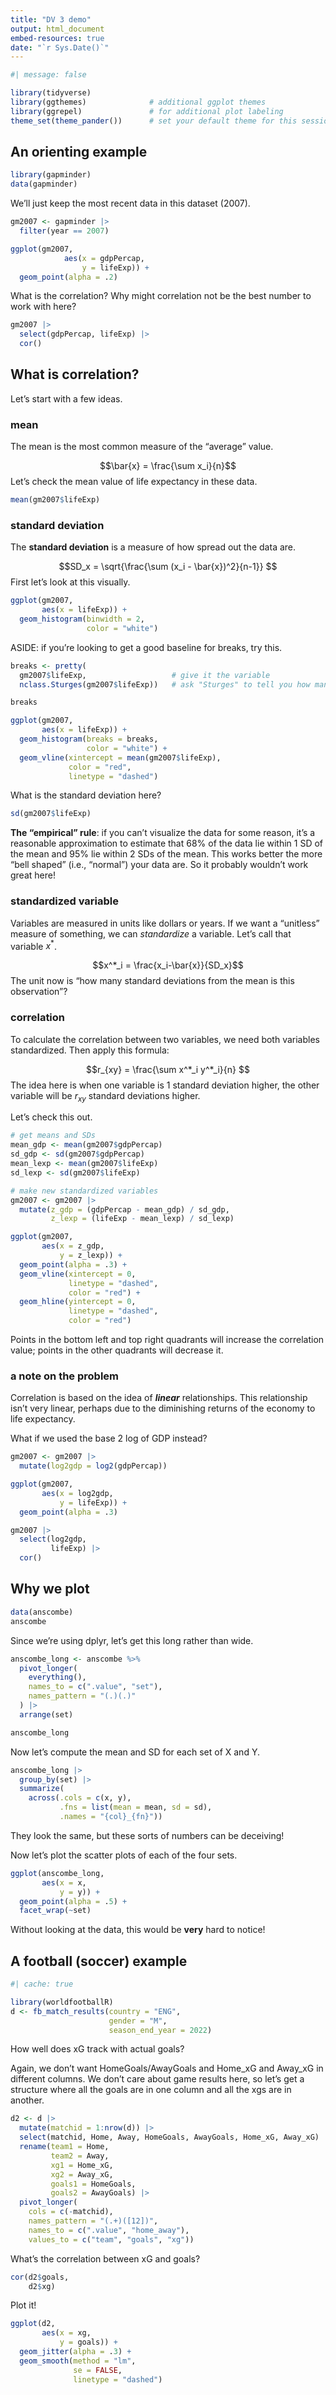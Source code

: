 ```yaml
---
title: "DV 3 demo"
output: html_document
embed-resources: true
date: "`r Sys.Date()`"
---
```


```r
#| message: false

library(tidyverse)
library(ggthemes)              # additional ggplot themes
library(ggrepel)               # for additional plot labeling
theme_set(theme_pander())      # set your default theme for this session
```

## An orienting example

```r
library(gapminder)
data(gapminder)
```

We'll just keep the most recent data in this dataset (2007).

```r
gm2007 <- gapminder |> 
  filter(year == 2007)
```

```r
ggplot(gm2007,
            aes(x = gdpPercap,
                y = lifeExp)) +
  geom_point(alpha = .2)
```

What is the correlation? Why might correlation not be the best number to work with here?

```r
gm2007 |> 
  select(gdpPercap, lifeExp) |> 
  cor()
```

## What **is** correlation?

Let's start with a few ideas.

### mean

The mean is the most common measure of the "average" value.

$$\bar{x} = \frac{\sum x_i}{n}$$ Let's check the mean value of life expectancy in these data.

```r
mean(gm2007$lifeExp)
```

### standard deviation

The **standard deviation** is a measure of how spread out the data are.

$$SD_x = \sqrt{\frac{\sum (x_i - \bar{x})^2}{n-1}} $$ First let's look at this visually.

```r
ggplot(gm2007,
       aes(x = lifeExp)) +
  geom_histogram(binwidth = 2,
                 color = "white")
```

ASIDE: if you're looking to get a good baseline for breaks, try this.

```r
breaks <- pretty(
  gm2007$lifeExp,                   # give it the variable
  nclass.Sturges(gm2007$lifeExp))   # ask "Sturges" to tell you how many bins

breaks
```

```r
ggplot(gm2007,
       aes(x = lifeExp)) +
  geom_histogram(breaks = breaks,
                 color = "white") +
  geom_vline(xintercept = mean(gm2007$lifeExp),
             color = "red",
             linetype = "dashed")
```

What is the standard deviation here?

```r
sd(gm2007$lifeExp)
```

**The "empirical" rule**: if you can't visualize the data for some reason, it's a reasonable approximation to estimate that 68% of the data lie within 1 SD of the mean and 95% lie within 2 SDs of the mean. This works better the more "bell shaped" (i.e., "normal") your data are. So it probably wouldn't work great here!

### standardized variable

Variables are measured in units like dollars or years. If we want a "unitless" measure of something, we can *standardize* a variable. Let's call that variable $x^*$.

$$x^*_i = \frac{x_i-\bar{x}}{SD_x}$$ The unit now is "how many standard deviations from the mean is this observation"?

### correlation

To calculate the correlation between two variables, we need both variables standardized. Then apply this formula:

$$r_{xy} = \frac{\sum x^*_i y^*_i}{n} $$ The idea here is when one variable is 1 standard deviation higher, the other variable will be $r_{xy}$ standard deviations higher.

Let's check this out.

```r
# get means and SDs
mean_gdp <- mean(gm2007$gdpPercap)
sd_gdp <- sd(gm2007$gdpPercap)
mean_lexp <- mean(gm2007$lifeExp)
sd_lexp <- sd(gm2007$lifeExp)

# make new standardized variables
gm2007 <- gm2007 |> 
  mutate(z_gdp = (gdpPercap - mean_gdp) / sd_gdp,
         z_lexp = (lifeExp - mean_lexp) / sd_lexp)
```

```r
ggplot(gm2007,
       aes(x = z_gdp,
           y = z_lexp)) +
  geom_point(alpha = .3) +
  geom_vline(xintercept = 0,
             linetype = "dashed",
             color = "red") +
  geom_hline(yintercept = 0,
             linetype = "dashed",
             color = "red")

```

Points in the bottom left and top right quadrants will increase the correlation value; points in the other quadrants will decrease it.

### a note on the problem

Correlation is based on the idea of ***linear*** relationships. This relationship isn't very linear, perhaps due to the diminishing returns of the economy to life expectancy.

What if we used the base 2 log of GDP instead?

```r
gm2007 <- gm2007 |> 
  mutate(log2gdp = log2(gdpPercap))
```

```r
ggplot(gm2007,
       aes(x = log2gdp,
           y = lifeExp)) +
  geom_point(alpha = .3)
```

```r
gm2007 |> 
  select(log2gdp,
         lifeExp) |> 
  cor()
```

## Why we plot

```r
data(anscombe)
anscombe
```

Since we're using dplyr, let's get this long rather than wide.

```r
anscombe_long <- anscombe %>%
  pivot_longer(
    everything(),
    names_to = c(".value", "set"),
    names_pattern = "(.)(.)"
  ) |> 
  arrange(set)

anscombe_long
```

Now let's compute the mean and SD for each set of X and Y.

```r
anscombe_long |> 
  group_by(set) |> 
  summarize(
    across(.cols = c(x, y), 
           .fns = list(mean = mean, sd = sd), 
           .names = "{col}_{fn}"))
```

They look the same, but these sorts of numbers can be deceiving!

Now let's plot the scatter plots of each of the four sets.

```r
ggplot(anscombe_long,
       aes(x = x,
           y = y)) +
  geom_point(alpha = .5) +
  facet_wrap(~set)
```

Without looking at the data, this would be **very** hard to notice!


## A football (soccer) example

```r
#| cache: true

library(worldfootballR)
d <- fb_match_results(country = "ENG",
                      gender = "M",
                      season_end_year = 2022)
```

How well does xG track with actual goals?

Again, we don't want HomeGoals/AwayGoals and Home_xG and Away_xG in different columns. We don't care about game results here, so let's get a structure where all the goals are in one column and all the xgs are in another.

```r
d2 <- d |>
  mutate(matchid = 1:nrow(d)) |> 
  select(matchid, Home, Away, HomeGoals, AwayGoals, Home_xG, Away_xG) |>
  rename(team1 = Home,
         team2 = Away,
         xg1 = Home_xG,
         xg2 = Away_xG,
         goals1 = HomeGoals,
         goals2 = AwayGoals) |>
  pivot_longer(
    cols = c(-matchid),
    names_pattern = "(.+)([12])",
    names_to = c(".value", "home_away"),
    values_to = c("team", "goals", "xg"))
```

What's the correlation between xG and goals?

```r
cor(d2$goals,
    d2$xg)
```

Plot it!

```r
ggplot(d2,
       aes(x = xg,
           y = goals)) +
  geom_jitter(alpha = .3) +
  geom_smooth(method = "lm",
              se = FALSE,
              linetype = "dashed")
```
